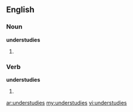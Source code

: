 ==English==

===Noun===
'''understudies'''

# {{plural of|[[understudy]]}}

===Verb===
'''understudies'''

# {{third-person singular of|[[understudy]]}}

[[ar:understudies]]
[[my:understudies]]
[[vi:understudies]]